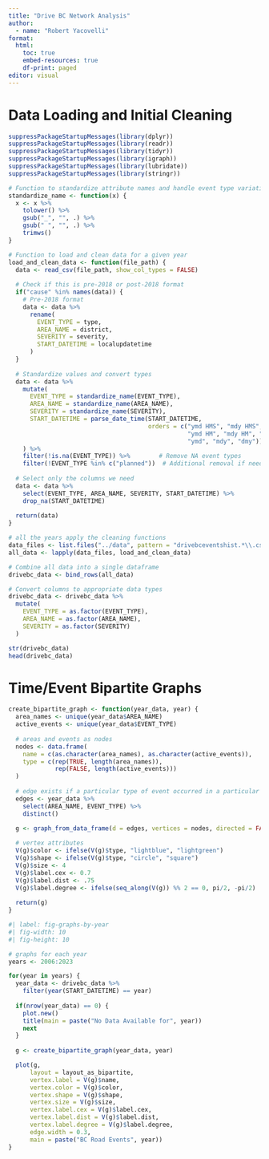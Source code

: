 ```yaml
---
title: "Drive BC Network Analysis"
author:
  - name: "Robert Yacovelli"
format:
  html:
    toc: true
    embed-resources: true
    df-print: paged
editor: visual
---
```


# Data Loading and Initial Cleaning

```r
suppressPackageStartupMessages(library(dplyr))
suppressPackageStartupMessages(library(readr))
suppressPackageStartupMessages(library(tidyr))
suppressPackageStartupMessages(library(igraph))
suppressPackageStartupMessages(library(lubridate))
suppressPackageStartupMessages(library(stringr))
```

```r
# Function to standardize attribute names and handle event type variations
standardize_name <- function(x) {
  x <- x %>%
    tolower() %>%
    gsub("_", "", .) %>%
    gsub(" ", "", .) %>%
    trimws()
}

# Function to load and clean data for a given year
load_and_clean_data <- function(file_path) {
  data <- read_csv(file_path, show_col_types = FALSE)
  
  # Check if this is pre-2018 or post-2018 format
  if("cause" %in% names(data)) {
    # Pre-2018 format
    data <- data %>%
      rename(
        EVENT_TYPE = type,
        AREA_NAME = district,
        SEVERITY = severity,
        START_DATETIME = localupdatetime
      )
  }
  
  # Standardize values and convert types
  data <- data %>%
    mutate(
      EVENT_TYPE = standardize_name(EVENT_TYPE),
      AREA_NAME = standardize_name(AREA_NAME),
      SEVERITY = standardize_name(SEVERITY),
      START_DATETIME = parse_date_time(START_DATETIME,
                                       orders = c("ymd HMS", "mdy HMS", "dmy HMS",
                                                  "ymd HM", "mdy HM", "dmy HM",
                                                  "ymd", "mdy", "dmy"))
    ) %>%
    filter(!is.na(EVENT_TYPE)) %>%        # Remove NA event types
    filter(!EVENT_TYPE %in% c("planned"))  # Additional removal if needed
  
  # Select only the columns we need
  data <- data %>%
    select(EVENT_TYPE, AREA_NAME, SEVERITY, START_DATETIME) %>%
    drop_na(START_DATETIME)
  
  return(data)
}
```

```r
# all the years apply the cleaning functions
data_files <- list.files("../data", pattern = "drivebceventshist.*\\.csv", full.names = TRUE)
all_data <- lapply(data_files, load_and_clean_data)

# Combine all data into a single dataframe
drivebc_data <- bind_rows(all_data)

# Convert columns to appropriate data types
drivebc_data <- drivebc_data %>%
  mutate(
    EVENT_TYPE = as.factor(EVENT_TYPE),
    AREA_NAME = as.factor(AREA_NAME),
    SEVERITY = as.factor(SEVERITY)
  )

str(drivebc_data)
head(drivebc_data)
```





# Time/Event Bipartite Graphs
```r
create_bipartite_graph <- function(year_data, year) {
  area_names <- unique(year_data$AREA_NAME)
  active_events <- unique(year_data$EVENT_TYPE)
  
  # areas and events as nodes
  nodes <- data.frame(
    name = c(as.character(area_names), as.character(active_events)),
    type = c(rep(TRUE, length(area_names)), 
             rep(FALSE, length(active_events)))
  )
  
  # edge exists if a particular type of event occurred in a particular area
  edges <- year_data %>%
    select(AREA_NAME, EVENT_TYPE) %>%
    distinct()

  g <- graph_from_data_frame(d = edges, vertices = nodes, directed = FALSE)
  
  # vertex attributes
  V(g)$color <- ifelse(V(g)$type, "lightblue", "lightgreen")
  V(g)$shape <- ifelse(V(g)$type, "circle", "square")
  V(g)$size <- 4 
  V(g)$label.cex <- 0.7
  V(g)$label.dist <- .75
  V(g)$label.degree <- ifelse(seq_along(V(g)) %% 2 == 0, pi/2, -pi/2)
  
  return(g)
}
```

```r
#| label: fig-graphs-by-year
#| fig-width: 10
#| fig-height: 10

# graphs for each year
years <- 2006:2023

for(year in years) {
  year_data <- drivebc_data %>%
    filter(year(START_DATETIME) == year)
  
  if(nrow(year_data) == 0) {
    plot.new()
    title(main = paste("No Data Available for", year))
    next
  }
  
  g <- create_bipartite_graph(year_data, year)

  plot(g, 
      layout = layout_as_bipartite,
      vertex.label = V(g)$name,
      vertex.color = V(g)$color,
      vertex.shape = V(g)$shape,
      vertex.size = V(g)$size,
      vertex.label.cex = V(g)$label.cex,
      vertex.label.dist = V(g)$label.dist,
      vertex.label.degree = V(g)$label.degree,
      edge.width = 0.3,
      main = paste("BC Road Events", year)) 
}
```